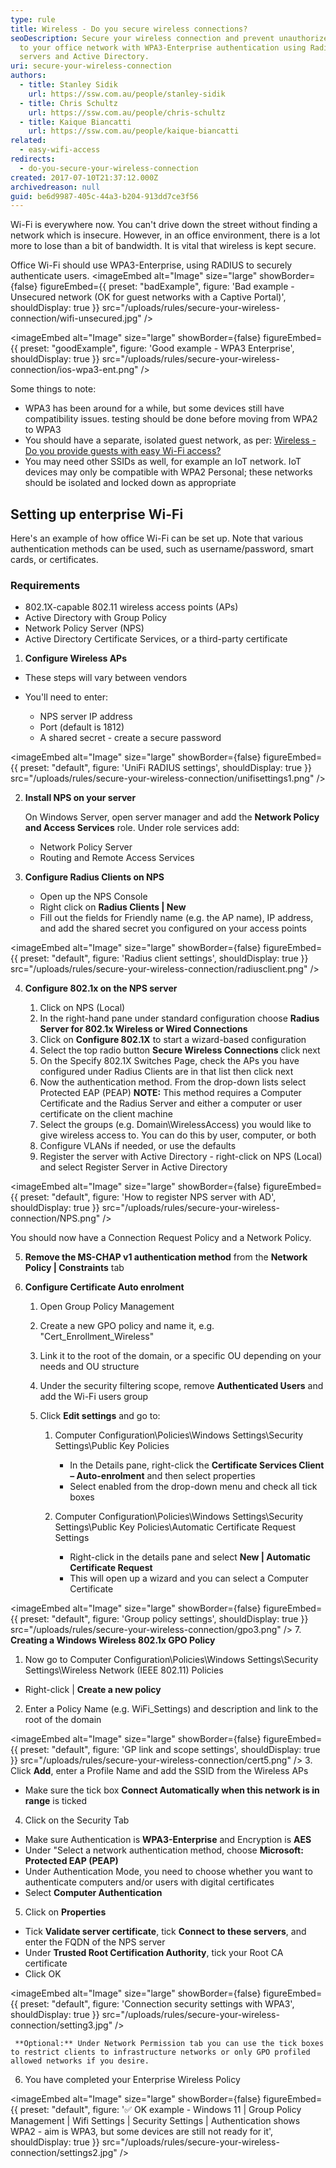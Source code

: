 ```yaml
---
type: rule
title: Wireless - Do you secure wireless connections?
seoDescription: Secure your wireless connection and prevent unauthorized access
  to your office network with WPA3-Enterprise authentication using Radius
  servers and Active Directory.
uri: secure-your-wireless-connection
authors:
  - title: Stanley Sidik
    url: https://ssw.com.au/people/stanley-sidik
  - title: Chris Schultz
    url: https://ssw.com.au/people/chris-schultz
  - title: Kaique Biancatti
    url: https://ssw.com.au/people/kaique-biancatti
related:
  - easy-wifi-access
redirects:
  - do-you-secure-your-wireless-connection
created: 2017-07-10T21:37:12.000Z
archivedreason: null
guid: be6d9987-405c-44a3-b204-913dd7ce3f56
---
```

Wi-Fi is everywhere now. You can't drive down the street without finding a network which is insecure. However, in an office environment, there is a lot more to lose than a bit of bandwidth. It is vital that wireless is kept secure.

Office Wi-Fi should use WPA3-Enterprise, using RADIUS to securely authenticate users.
<imageEmbed
  alt="Image"
  size="large"
  showBorder={false}
  figureEmbed={{
    preset: "badExample",
    figure: 'Bad example - Unsecured network (OK for guest networks with a Captive Portal)',
    shouldDisplay: true
  }}
  src="/uploads/rules/secure-your-wireless-connection/wifi-unsecured.jpg"
/>

<imageEmbed
  alt="Image"
  size="large"
  showBorder={false}
  figureEmbed={{
    preset: "goodExample",
    figure: 'Good example - WPA3 Enterprise',
    shouldDisplay: true
  }}
  src="/uploads/rules/secure-your-wireless-connection/ios-wpa3-ent.png"
/>

Some things to note:

* WPA3 has been around for a while, but some devices still have compatibility issues. testing should be done before moving from WPA2 to WPA3
* You should have a separate, isolated guest network, as per: [Wireless - Do you provide guests with easy Wi-Fi access?](/easy-wifi-access)
* You may need other SSIDs as well, for example an IoT network. IoT devices may only be compatible with WPA2 Personal; these networks should be isolated and locked down as appropriate

## Setting up enterprise Wi-Fi

Here's an example of how office Wi-Fi can be set up. Note that various authentication methods can be used, such as username/password, smart cards, or certificates.

### Requirements

* 802.1X-capable 802.11 wireless access points (APs)
* Active Directory with Group Policy
* Network Policy Server (NPS)
* Active Directory Certificate Services, or a third-party certificate

1. **Configure Wireless APs**

* These steps will vary between vendors
* You'll need to enter:

  * NPS server IP address
  * Port (default is 1812)
  * A shared secret - create a secure password

  
<imageEmbed
  alt="Image"
  size="large"
  showBorder={false}
  figureEmbed={{
    preset: "default",
    figure: 'UniFi RADIUS settings',
    shouldDisplay: true
  }}
  src="/uploads/rules/secure-your-wireless-connection/unifisettings1.png"
/>

2. **Install NPS on your server**

   On Windows Server, open server manager and add the **Network Policy and Access Services** role. Under role services add:

   * Network Policy Server
   * Routing and Remote Access Services
3. **Configure Radius Clients on NPS**

   * Open up the NPS Console
   * Right click on **Radius Clients | New**
   * Fill out the fields for Friendly name (e.g. the AP name), IP address, and add the shared secret you configured on your access points


<imageEmbed
  alt="Image"
  size="large"
  showBorder={false}
  figureEmbed={{
    preset: "default",
    figure: 'Radius client settings',
    shouldDisplay: true
  }}
  src="/uploads/rules/secure-your-wireless-connection/radiusclient.png"
/>

4. **Configure 802.1x on the NPS server**

   1. Click on NPS (Local)
   2. In the right-hand pane under standard configuration choose **Radius Server for 802.1x Wireless or Wired Connections**
   3. Click on **Configure 802.1X** to start a wizard-based configuration
   4. Select the top radio button **Secure Wireless Connections** click next
   5. On the Specify 802.1X Switches Page, check the APs you have configured under Radius Clients are in that list then click next
   6. Now the authentication method. From the drop-down lists select Protected EAP (PEAP)
      **NOTE:** This method requires a Computer Certificate and the Radius Server and either a computer or user certificate on the client machine
   7. Select the groups (e.g. Domain\WirelessAccess) you would like to give wireless access to. You can do this by user, computer, or both
   8. Configure VLANs if needed, or use the defaults
   9. Register the server with Active Directory - right-click on NPS (Local) and select Register Server in Active Directory
      
<imageEmbed
  alt="Image"
  size="large"
  showBorder={false}
  figureEmbed={{
    preset: "default",
    figure: 'How to register NPS server with AD',
    shouldDisplay: true
  }}
  src="/uploads/rules/secure-your-wireless-connection/NPS.png"
/>

  You should now have a Connection Request Policy and a Network Policy.

5. **Remove the MS-CHAP v1 authentication method** from the **Network Policy | Constraints** tab
6. **Configure Certificate Auto enrolment**

   1. Open Group Policy Management
   2. Create a new GPO policy and name it, e.g. "Cert_Enrollment_Wireless"
   3. Link it to the root of the domain, or a specific OU depending on your needs and OU structure
   4. Under the security filtering scope, remove **Authenticated Users** and add the Wi-Fi users group
   5. Click **Edit settings** and go to:

      1. Computer Configuration\Policies\Windows Settings\Security Settings\Public Key Policies

         * In the Details pane, right-click the **Certificate Services Client – Auto-enrolment** and then select properties
         * Select enabled from the drop-down menu and check all tick boxes
      2. Computer Configuration\Policies\Windows Settings\Security Settings\Public Key Policies\Automatic Certificate Request Settings

         * Right-click in the details pane and select **New | Automatic Certificate Request**
         * This will open up a wizard and you can select a Computer Certificate

      
<imageEmbed
  alt="Image"
  size="large"
  showBorder={false}
  figureEmbed={{
    preset: "default",
    figure: 'Group policy settings',
    shouldDisplay: true
  }}
  src="/uploads/rules/secure-your-wireless-connection/gpo3.png"
/>
7. **Creating a Windows Wireless 802.1x GPO Policy**

   1. Now go to Computer Configuration\Policies\Windows Settings\Security Settings\Wireless Network (IEEE 802.11) Policies

   * Right-click | **Create a new policy**

   2. Enter a Policy Name (e.g. WiFi_Settings) and description and link to the root of the domain

      
<imageEmbed
  alt="Image"
  size="large"
  showBorder={false}
  figureEmbed={{
    preset: "default",
    figure: 'GP link and scope settings',
    shouldDisplay: true
  }}
  src="/uploads/rules/secure-your-wireless-connection/cert5.png"
/>
   3. Click **Add**, enter a Profile Name and add the SSID from the Wireless APs

   * Make sure the tick box **Connect Automatically when this network is in range** is ticked

   4. Click on the Security Tab

   * Make sure Authentication is **WPA3-Enterprise** and Encryption is **AES**
   * Under "Select a network authentication method, choose **Microsoft: Protected EAP (PEAP)**
   * Under Authentication Mode, you need to choose whether you want to authenticate computers and/or users with digital certificates
   * Select **Computer Authentication**

   5. Click on **Properties**

   * Tick **Validate server certificate**, tick **Connect to these servers**, and enter the FQDN of the NPS server
   * Under **Trusted Root Certification Authority**, tick your Root CA certificate
   * Click OK

     
<imageEmbed
  alt="Image"
  size="large"
  showBorder={false}
  figureEmbed={{
    preset: "default",
    figure: 'Connection security settings with WPA3',
    shouldDisplay: true
  }}
  src="/uploads/rules/secure-your-wireless-connection/setting3.jpg"
/>

     **Optional:** Under Network Permission tab you can use the tick boxes to restrict clients to infrastructure networks or only GPO profiled allowed networks if you desire.

   6. You have completed your Enterprise Wireless Policy

      
<imageEmbed
  alt="Image"
  size="large"
  showBorder={false}
  figureEmbed={{
    preset: "default",
    figure: '✅ OK example - Windows 11 | Group Policy Management | Wifi Settings | Security Settings | Authentication shows WPA2 - aim is WPA3, but some devices are still not ready for it',
    shouldDisplay: true
  }}
  src="/uploads/rules/secure-your-wireless-connection/settings2.jpg"
/>